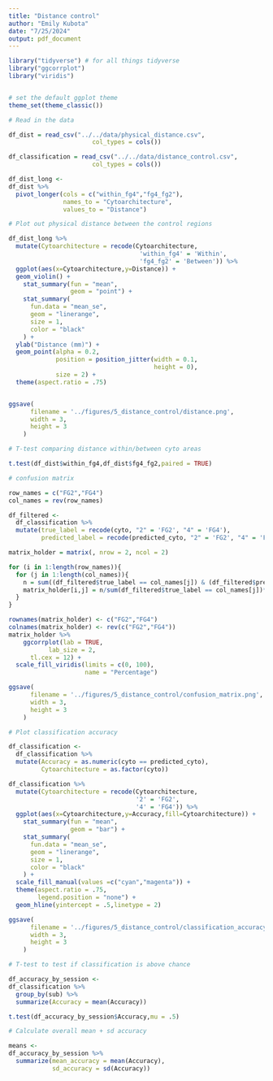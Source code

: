 ```yaml
---
title: "Distance control"
author: "Emily Kubota"
date: "7/25/2024"
output: pdf_document
---
```


```r
library("tidyverse") # for all things tidyverse
library("ggcorrplot")
library("viridis")


# set the default ggplot theme 
theme_set(theme_classic())


```

```r
# Read in the data 

df_dist = read_csv("../../data/physical_distance.csv",
                       col_types = cols())

df_classification = read_csv("../../data/distance_control.csv",
                       col_types = cols())

```

```r
df_dist_long <-
df_dist %>% 
  pivot_longer(cols = c("within_fg4","fg4_fg2"), 
               names_to = "Cytoarchitecture",
               values_to = "Distance")
```

```r
# Plot out physical distance between the control regions 

df_dist_long %>% 
  mutate(Cytoarchitecture = recode(Cytoarchitecture,
                                    'within_fg4' = 'Within',
                                    'fg4_fg2' = 'Between')) %>% 
  ggplot(aes(x=Cytoarchitecture,y=Distance)) +
  geom_violin() +
    stat_summary(fun = "mean",
                 geom = "point") +
    stat_summary(
      fun.data = "mean_se",
      geom = "linerange",
      size = 1,
      color = "black"
    ) +
  ylab("Distance (mm)") +
  geom_point(alpha = 0.2,
             position = position_jitter(width = 0.1,
                                        height = 0),
             size = 2) +
  theme(aspect.ratio = .75)


ggsave(
      filename = '../figures/5_distance_control/distance.png',
      width = 3,
      height = 3
    )
```
```r
# T-test comparing distance within/between cyto areas 

t.test(df_dist$within_fg4,df_dist$fg4_fg2,paired = TRUE)
```

```r
# confusion matrix 

row_names = c("FG2","FG4")
col_names = rev(row_names)

df_filtered <-
  df_classification %>% 
  mutate(true_label = recode(cyto, "2" = 'FG2', "4" = 'FG4'),
         predicted_label = recode(predicted_cyto, "2" = 'FG2', "4" = 'FG4'))

matrix_holder = matrix(, nrow = 2, ncol = 2)

for (i in 1:length(row_names)){
  for (j in 1:length(col_names)){
    n = sum((df_filtered$true_label == col_names[j]) & (df_filtered$predicted_label == row_names[i]))
    matrix_holder[i,j] = n/sum(df_filtered$true_label == col_names[j])*100
  }
}

rownames(matrix_holder) <- c("FG2","FG4")
colnames(matrix_holder) <- rev(c("FG2","FG4"))
matrix_holder %>%
    ggcorrplot(lab = TRUE,
           lab_size = 2,
      tl.cex = 12) +
  scale_fill_viridis(limits = c(0, 100),
                     name = "Percentage") 

ggsave(
      filename = '../figures/5_distance_control/confusion_matrix.png',
      width = 3,
      height = 3
    )

```

```r
# Plot classification accuracy 

df_classification <-
  df_classification %>% 
  mutate(Accuracy = as.numeric(cyto == predicted_cyto),
         Cytoarchitecture = as.factor(cyto))

df_classification %>% 
  mutate(Cytoarchitecture = recode(Cytoarchitecture,
                                   '2' = 'FG2',
                                   '4' = 'FG4')) %>% 
  ggplot(aes(x=Cytoarchitecture,y=Accuracy,fill=Cytoarchitecture)) +
    stat_summary(fun = "mean",
                 geom = "bar") +
    stat_summary(
      fun.data = "mean_se",
      geom = "linerange",
      size = 1,
      color = "black"
    ) +
  scale_fill_manual(values =c("cyan","magenta")) +
  theme(aspect.ratio = .75,
        legend.position = "none") +
  geom_hline(yintercept = .5,linetype = 2)

ggsave(
      filename = '../figures/5_distance_control/classification_accuracy.png',
      width = 3,
      height = 3
    )
```

```r
# T-test to test if classification is above chance

df_accuracy_by_session <-
df_classification %>% 
  group_by(sub) %>% 
  summarize(Accuracy = mean(Accuracy))

t.test(df_accuracy_by_session$Accuracy,mu = .5)
```

```r
# Calculate overall mean + sd accuracy 

means <-
df_accuracy_by_session %>% 
  summarize(mean_accuracy = mean(Accuracy),
            sd_accuracy = sd(Accuracy))
```

